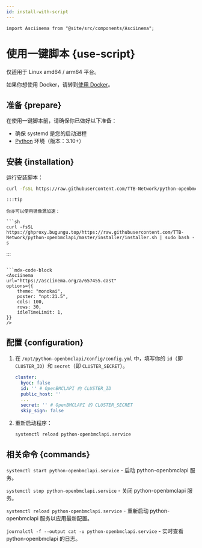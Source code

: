 ```yaml
---
id: install-with-script
---
```


```mdx-code-block
import Asciinema from "@site/src/components/Asciinema";
```

# 使用一键脚本 {use-script}

仅适用于 Linux amd64 / arm64 平台。

如果你想使用 Docker，请转到[使用 Docker](/docs/use-docker)。

## 准备 {prepare}

在使用一键脚本前，请确保你已做好以下准备：

- 确保 systemd 是您的启动进程
- [Python](https://www.python.org/) 环境（版本：3.10+）

## 安装 {installation}

运行安装脚本：

```sh
curl -fsSL https://raw.githubusercontent.com/TTB-Network/python-openbmclapi/master/installer/installer.sh | sudo bash -s
```

```mdx-code-block
:::tip

你亦可以使用镜像源加速：

```sh
curl -fsSL https://ghproxy.bugungu.top/https://raw.githubusercontent.com/TTB-Network/python-openbmclapi/master/installer/installer.sh | sudo bash -s
```

:::
```

```mdx-code-block
<Asciinema
url="https://asciinema.org/a/657455.cast"
options={{
    theme: "monokai",
    poster: "npt:21.5",
    cols: 100,
    rows: 30,
    idleTimeLimit: 1,
}}
/>
```

## 配置 {configuration}

1. 在 `/opt/python-openbmclapi/config/config.yml` 中，填写你的 `id`（即 `CLUSTER_ID`）和 `secret`（即 `CLUSTER_SECRET`）。

    ```yml title="/opt/python-openbmclapi/config/config.yml" {3,6}
    cluster:
      byoc: false
      id: '' # OpenBMCLAPI 的 CLUSTER_ID
      public_host: ''
      ...
      secret: '' # OpenBMCLAPI 的 CLUSTER_SECRET
      skip_sign: false
    ```

2. 重新启动程序：

    ```sh
    systemctl reload python-openbmclapi.service
    ```

## 相关命令 {commands}

`systemctl start python-openbmclapi.service` - 启动 python-openbmclapi 服务。

`systemctl stop python-openbmclapi.service` - 关闭 python-openbmclapi 服务。

`systemctl reload python-openbmclapi.service` - 重新启动 python-openbmclapi 服务以应用最新配置。

`journalctl -f --output cat -u python-openbmclapi.service` - 实时查看 python-openbmclapi 的日志。
